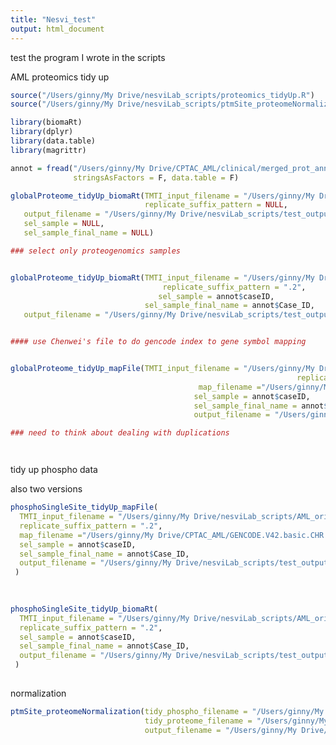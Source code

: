 ```yaml
---
title: "Nesvi_test"
output: html_document
---
```

test the program I wrote in the scripts 


AML proteomics tidy up 


```r

source("/Users/ginny/My Drive/nesviLab_scripts/proteomics_tidyUp.R")
source("/Users/ginny/My Drive/nesviLab_scripts/ptmSite_proteomeNormalization.R")

library(biomaRt)
library(dplyr)
library(data.table)
library(magrittr)


```


```r

annot = fread("/Users/ginny/My Drive/CPTAC_AML/clinical/merged_prot_annot_20230410v2.tsv",
              stringsAsFactors = F, data.table = F)


```



```r

globalProteome_tidyUp_biomaRt(TMTI_input_filename = "/Users/ginny/My Drive/nesviLab_scripts/AML_original_data/proteome/ratio_gene_MD.tsv",
                              replicate_suffix_pattern = NULL,
   output_filename = "/Users/ginny/My Drive/nesviLab_scripts/test_output/ratio_gene_MD_tidy_biomaRt.tsv",
   sel_sample = NULL, 
   sel_sample_final_name = NULL)

### select only proteogenomics samples 


globalProteome_tidyUp_biomaRt(TMTI_input_filename = "/Users/ginny/My Drive/nesviLab_scripts/AML_original_data/proteome/ratio_gene_MD.tsv",
                                  replicate_suffix_pattern = ".2",
                                 sel_sample = annot$caseID,
                              sel_sample_final_name = annot$Case_ID,
   output_filename = "/Users/ginny/My Drive/nesviLab_scripts/test_output/ratio_gene_MD_tidy_biomaRt_proteogenomics.tsv")


#### use Chenwei's file to do gencode index to gene symbol mapping 


globalProteome_tidyUp_mapFile(TMTI_input_filename = "/Users/ginny/My Drive/nesviLab_scripts/AML_original_data/proteome/ratio_gene_MD.tsv",
                                                                replicate_suffix_pattern = ".2",
                                          map_filename ="/Users/ginny/My Drive/CPTAC_AML/GENCODE.V42.basic.CHR.protein.selection.mapping.csv", 
                                         sel_sample = annot$caseID, 
                                         sel_sample_final_name = annot$Case_ID, 
                                         output_filename = "/Users/ginny/My Drive/nesviLab_scripts/test_output/ratio_gene_MD_tidy_mapFile_proteogenomics.tsv")

### need to think about dealing with duplications 




```

tidy up phospho data 

also two versions 




```r


phosphoSingleSite_tidyUp_mapFile(
  TMTI_input_filename = "/Users/ginny/My Drive/nesviLab_scripts/AML_original_data/phosphoproteome/ratio_single-site_MD.tsv",
  replicate_suffix_pattern = ".2",
  map_filename ="/Users/ginny/My Drive/CPTAC_AML/GENCODE.V42.basic.CHR.protein.selection.mapping.csv",
  sel_sample = annot$caseID,
  sel_sample_final_name = annot$Case_ID, 
  output_filename = "/Users/ginny/My Drive/nesviLab_scripts/test_output/ratio_signle-site_MD_tidy_mapFile_proteogenomics.tsv"
 ) 
   
  

phosphoSingleSite_tidyUp_biomaRt(
  TMTI_input_filename = "/Users/ginny/My Drive/nesviLab_scripts/AML_original_data/phosphoproteome/ratio_single-site_MD.tsv",
  replicate_suffix_pattern = ".2",
  sel_sample = annot$caseID,
  sel_sample_final_name = annot$Case_ID, 
  output_filename = "/Users/ginny/My Drive/nesviLab_scripts/test_output/ratio_signle-site_MD_tidy_biomaRt_proteogenomics.tsv"
 ) 
   
```


normalization


```r
ptmSite_proteomeNormalization(tidy_phospho_filename = "/Users/ginny/My Drive/nesviLab_scripts/test_output/ratio_signle-site_MD_tidy_mapFile_proteogenomics.tsv",
                              tidy_proteome_filename = "/Users/ginny/My Drive/nesviLab_scripts/test_output/ratio_gene_MD_tidy_mapFile_proteogenomics.tsv",
                              output_filename = "/Users/ginny/My Drive/nesviLab_scripts/test_output/normalized_phospho_single-site_MD_tidy_mapFile_proteogenomics.tsv")
```

